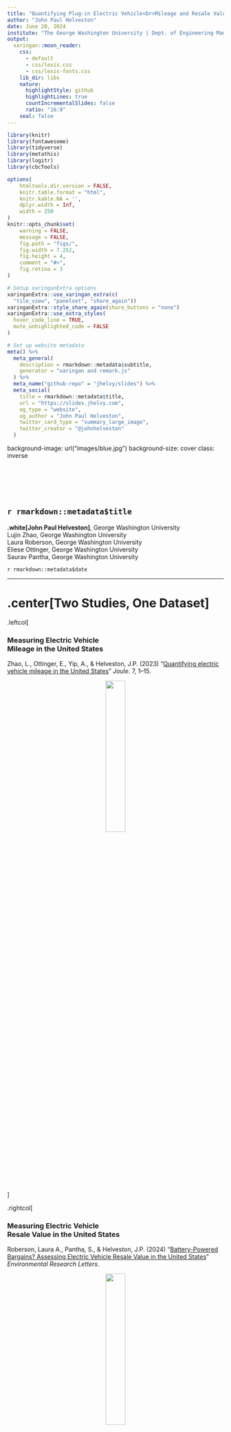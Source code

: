 ```yaml
---
title: "Quantifying Plug-in Electric Vehicle<br>Mileage and Resale Value"
author: "John Paul Helveston"
date: June 20, 2024
institute: "The George Washington University | Dept. of Engineering Management and Systems Engineering"
output:
  xaringan::moon_reader:
    css:
      - default
      - css/lexis.css
      - css/lexis-fonts.css
    lib_dir: libs
    nature:
      highlightStyle: github
      highlightLines: true
      countIncrementalSlides: false
      ratio: "16:9"
    seal: false
---
```


```r
library(knitr)
library(fontawesome)
library(tidyverse)
library(metathis)
library(logitr)
library(cbcTools)

options(
    htmltools.dir.version = FALSE,
    knitr.table.format = "html",
    knitr.kable.NA = '',
    dplyr.width = Inf,
    width = 250
)
knitr::opts_chunk$set(
    warning = FALSE,
    message = FALSE,
    fig.path = "figs/",
    fig.width = 7.252,
    fig.height = 4,
    comment = "#>",
    fig.retina = 3
)

# Setup xaringanExtra options
xaringanExtra::use_xaringan_extra(c(
  "tile_view", "panelset", "share_again"))
xaringanExtra::style_share_again(share_buttons = "none")
xaringanExtra::use_extra_styles(
  hover_code_line = TRUE,
  mute_unhighlighted_code = FALSE
)

# Set up website metadata
meta() %>%
  meta_general(
    description = rmarkdown::metadata$subtitle,
    generator = "xaringan and remark.js"
  ) %>%
  meta_name("github-repo" = "jhelvy/slides") %>%
  meta_social(
    title = rmarkdown::metadata$title,
    url = "https://slides.jhelvy.com",
    og_type = "website",
    og_author = "John Paul Helveston",
    twitter_card_type = "summary_large_image",
    twitter_creator = "@johnhelveston"
  )
```

background-image: url("images/blue.jpg")
background-size: cover
class: inverse

<br><br><br><br>

## `r rmarkdown::metadata$title`

**.white[John Paul Helveston]**, George Washington University<br>
Lujin Zhao, George Washington University<br>
Laura Roberson, George Washington University<br>
Eliese Ottinger, George Washington University<br>
Saurav Pantha, George Washington University

`r rmarkdown::metadata$date`

---

# .center[Two Studies, One Dataset]

.leftcol[

### Measuring Electric Vehicle<br>**Mileage** in the United States

Zhao, L., Ottinger, E., Yip, A., & Helveston, J.P. (2023) “[Quantifying electric vehicle mileage in the United States](https://www.cell.com/joule/abstract/S2542-4351(23)00404-X)” _Joule_. 7, 1–15.

<center>
<img src="images/qr-joule.png" width=30%>
</center>

]

.rightcol[

### Measuring Electric Vehicle<br>**Resale Value** in the United States

Roberson, Laura A., Pantha, S., & Helveston, J.P. (2024) “[Battery-Powered Bargains? Assessing Electric Vehicle Resale Value in the United States](https://iopscience.iop.org/article/10.1088/1748-9326/ad3fce)” _Environmental Research Letters_.

<center>
<img src="images/qr-erl.png" width=30%>
</center>

]

---

background-color: #fff

### .center[**Data**: ~13M used vehicle listings from 60k dealerships (2016 - 2022)]

<center>
<img src="images/table-data-summary.png" width=850>
</center>

---

class: middle, inverse

.leftcol70[

## Quantifying Electric Vehicle Mileage in the United States

Lujin Zhao (Ph.D. Student)<br>
Eliese Ottinger (Undergraduate RA)<br>
John Paul Helveston, Ph.D.

The George Washington University

]

.rightcol30[

<br>
<center>
<img src="images/qr-joule.png" width=60%>
</center>

]

---

# .center[We really need to understand PEV usage]

<br>

--

### - PEV emissions reduction benefit **depends on vehicle usage**<br>.font80[[Jenn (2020)](https://www.nature.com/articles/s41560-020-0632-7)]

--

### - Modelers typically assume **BEV miles = CV miles**

--

### - Revenue from proposed mileage tax **depends on vehicle usage**<br>.font80[[Metcalf et al. (2022)](https://doi.org/10.1086/722672); [Zhao and Mattauch (2022)](https://doi.org/10.1016/j.jeem.2022.102747); [Davis and Sallee (2020)](https://doi.org/10.1086/706793)]

--

### - PEV adoption depends on **how well PEVs substitute for CVs**<br>.font80[[Xing et al. (2021)](https://doi.org/10.1016/j.jeem.2021.102432)] 

---

background-image: url("images/table-lit1.png")
background-size: cover

### .center[Conflicting prior results on BEV mileage]

---

background-image: url("images/table-lit2.png")
background-size: cover

### .center[.blue[Conflicting prior results on BEV mileage]]

---

background-image: url("images/table-lit3.png")
background-size: cover

### .center[.red[Inconsistent data quality in prior studies]]

---

class: center
background-color: #fff

## BEVs are driven significantly less than other powertrains

<center>
<img src="images/mileage-all.png" width=100%>
</center>

---

background-color: #fff
class: center

### Teslas driven more than non-Tesla BEVs (but not as much as CVs)

<center>
<img src="images/mileage-bev.png" width=800>
</center>

---

class: center
background-color: #fff

## BEVs are driven significantly less than other powertrains

<center>
<img src="images/mileage-all.png" width=100%>
</center>

$mileage = \beta_0 + \beta_1age+\beta_2{age*powertrain}+\beta_3{age}*cents\_p\_mile+\epsilon_i$

---

background-color: #fff

.leftcol80[

<center>
<img src="images/table-reg-pooled.png" width=100%>
</center>

]

---

background-color: #fff

.leftcol80[

<center>
<img src="images/table-reg-pooled1.png" width=100%>
</center>

]

.rightcol20[

### .red[BEVs driven 4,500 miles less than CVs on average]

]

---

background-color: #fff

.leftcol80[

<center>
<img src="images/table-reg-pooled2.png" width=100%>
</center>

]

.rightcol20[

### BEVs driven 4,500 miles less than CVs on average

### .red[Non-Tesla BEVs:<br>-5,400 miles]

### .blue[Tesla:<br>-2,800 miles]

]

---

background-color: #fff

.leftcol65[

<center>
<img src="images/table-reg-powertrain-zoom1.png" width=100%>
</center>

]

.rightcol35[

**Non-linear range effect**:

+10 mi range: 

.red[Low range (<100 mi):<br>+640 mi/yr]

.red[Mid range (100-200 mi):<br>+420 mi/yr]

.red[High range (\>200 mi):<br>+90 mi/yr]

]

---

background-color: #fff

.leftcol65[

<center>
<img src="images/table-reg-powertrain-zoom2.png" width=100%>
</center>

]

.rightcol35[

**Non-linear range effect**:

+10 mi range: 

.red[Low range (<100 mi):<br>+640 mi/yr]

.red[Mid range (100-200 mi):<br>+420 mi/yr]

.red[High range (\>200 mi):<br>+90 mi/yr]

<br>

.blue[Tesla effect isn't just from range]

]

---

## Key takeaways

--

### - BEVs are driven significantly less than other powertrains:<br>.red[Non-Tesla BEVs: -5,400 miles]; .blue[Tesla: -2,800 miles]

--

### - Far less variability in BEV mileage than CV mileage<br>(BEVs only substituting for lower-mileage CV usage)

--

### - BEV mileage less sensitive to operating cost than CV mileage

---

class: middle, inverse

.leftcol70[

### Battery-Powered Bargains?<br>Measuring Electric Vehicle Resale Value in the United States

Laura Roberson (Ph.D. Student)<br>
John Paul Helveston, Ph.D.

]

.rightcol30[

<br>
<center>
<img src="images/qr-erl.png" width=60%>
</center>

]

---

background-color: #fff
class: center 

## The vehicle resale market is critically important

--

.leftcol[

## 70% of sales are<br>used vehicles

<center>
<img src="images/resale-sales.png" width=100%>
</center>

]

--

.rightcol[

## Used vehicles are more affordable (pre-covid)

<center>
<img src="images/resale-prices.png" width=100%>
</center>

]

---

# .center[We really need to understand PEV resale value]

--

<br>

### - Depreciation is a key component in "Total Cost of Ownership" (TCO) models, e.g. [ANL's TCO Study](https://publications.anl.gov/anlpubs/2021/05/167399.pdf)

--

### - "Resale anxiety" a potential obstacle to electric vehicle adoption [Brückmann et al. (2021)](https://doi.org/10.1088/1748-9326/ac3531)

--

### - BEV buyers nervous about depreciation tend to lease rather than buy [Dua et al. (2019)](https://www.sciencedirect.com/science/article/pii/S235248471930068X)

---

background-color: #fff

## Prior research suggests PEVs depreciate faster than CVs

<center>
<img src="images/pev-resale-lit.png" width=100%>
</center>

---

class: middle, center
background-color: #fff

# Value Retention Rate: $r = \frac{Listing Price}{MSRP}$

---

class: center
background-color: #fff

## BEVs & PHEVs are depreciating worse than CVs and HEVs

### (Except .blue[Tesla])

<center>
<img src="images/rr-all.png" width=100%>
</center>

Data: All listings between 2016 - 2019 (inclusive)

---

# Modeling retention rate as exponential decay

<center>
<img src="images/rr.png" width=55%>
</center>

---

background-color: #fff

<center>
<img src="images/depreciation.png" width=100%>
</center>

---

background-color: #fff
class:center 

## Newer PEVs are holding value better than older PEVs 

<br>
<center>
<img src="images/rr-time.png" width=100%>
</center>

---

background-color: #fff
class:center 

## Two year $r$ by model shows huge gains in newer BEVs

<center>
<img src="images/rr-by-model.png" width=100%>
</center>

---

background-color: #fff
class:center 

.leftcol25[

<br>

## Longer-range BEVs hold value better, w/diminishing returns at 200+ miles

]

.rightcol75[

<center>
<img src="images/range.png" width=100%>
</center>

]

---

background-color: #fff
class:center 

.leftcol25[

<br>

## Used EVs gain additional benefit from new vehicle subsidies with no additional cost to gov’t

]

.rightcol75[

<center>
<img src="images/subsidy.png" width=100%>
</center>

]

---

background-color: #fff
class:center 

## COVID-19 had substantial impact on used vehicle pricing

<center>
<img src="images/covid.png" width=70%>
</center>

---

## Key takeaways

--

### - BEVs have depreciated faster than CVs, but this is changing!

--

### - Newer model BEVs with higher ranges are holding their value more similarly to CVs. 

--

### - Subsidies for new BEVs pass ~3% lower prices in used market

--

### - Post COVID19 pandemic used prices are up ~40% 

---

class: inverse 
background-image: url("images/blue.jpg")
background-size: cover

<br><br><br><br><br><br><br><br><br><br>

# Thanks!

### Slides:

### https://slides.jhelvy.com/2024-issst-conf/

.footer-large[.white[.right[

@jhelvy@fediscience.org `r fa(name = "mastodon", fill = "white")`<br>
@JohnHelveston `r fa(name = "twitter", fill = "white")`<br>
@jhelvy `r fa(name = "github", fill = "white")`<br>
jhelvy.com `r fa(name = "link", fill = "white")`<br>
jph@gwu.edu `r fa(name = "paper-plane", fill = "white")`

]]]

---

class: center, middle, inverse 

# Extra slides

---

background-color: #fff

<center>
Cars
<img src="images/mileage-scatter-cars.png" width=100%>
</center>
<br>
<center>
SUVs
<img src="images/mileage-scatter-suvs.png" width=100%>
</center>

???

BEVs:<br>~7k mi/yr

All others:<br>~11k - 12k mi/yr

Far less variability in BEV mileage than CV mileage

---

background-color: #fff

### .center[BEV mileage less sensitive to operating cost than CV mileage]

<center>
<img src="images/table-reg-powertrain-cpm.png" width=1000>
</center>

1 cent increase in operating cost:

BEV: -69 mi/yr<br>
CV: -136 mi/yr<br>

---

background-color: #fff

### .center[BEV mileage less sensitive to operating cost than CV mileage]

<center>
<img src="images/table-reg-powertrain-cpm.png" width=1000>
</center>

.leftcol70[

<center>
<img src="images/cost-per-mile.png" width=600>
</center>

]

.rightcol30[

1 cent increase in operating cost:

BEV: -69 mi/yr<br>
CV: -136 mi/yr<br>

.blue[BEVs have much lower operating costs]

]

---

name: why-vmt
class: center, middle, inverse

# Why low BEV mileage?

---

# Why low BEV mileage?

.leftcol40[

### **Intra-household substitution?**

Maybe current adopters have multiple cars?

Perhaps, but NHTS data suggests **secondary cars are only driven 1,000 - 2,000 miles less per year**.

]

.rightcol60[

<center>
<img src="images/table-nhts.png" width=100%>
</center>

]

---

# Why low BEV mileage?

.leftcol40[

### **Maybe newer models are driven more?**

Some (limited) evidence this may be the case

(MY 2019: only 10,484 listings, max age of 3.2 years old)

]

.rightcol60[

<center>
<img src="images/table-my-zoom.png" width=100%>
</center>

]

---

# Why low BEV mileage?

.leftcol40[

### **Selection bias?**

Maybe current adopters just have lower driving needs?

No way for us to measure this, but it seems very plausible

]

.rightcol60[

<center>
<img src="images/plane.jpg" width=100%>
</center>

]

---

class: middle, center
background-color: #fff

.leftcol[

## $\frac{Price}{MSRP}$

<center>
<img src="images/rr-bev.png" width=100%>
</center>

]

--

.rightcol[

## $\frac{Price}{MSRP - Subsidy}$

<center>
<img src="images/arr-bev.png" width=100%>
</center>

]

---

class: center

### PEV subsidies for new cars (should) impact used car pricing

--

.leftcol[

### New Market

(MSRP - Subsidy = Price)<br>
$30,000 - $7,500 = **$22,500**

<center>
<img src="images/nissan-leaf.png" width=100%>
</center>

<br><br>
.font70[.left[Image source: https://www.pngwing.com/en/free-png-yaftj]]

]

--

.rightcol[

### Used Market

(Assuming adequate supply)<br>
Max Price = **$22,500**

<center>
<img src="images/nissan-leaf.png" width=100%>
</center>

]
